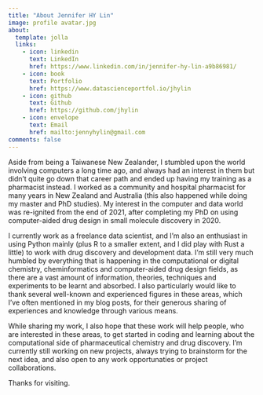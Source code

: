 ```yaml
---
title: "About Jennifer HY Lin"
image: profile avatar.jpg
about:
  template: jolla
  links:
    - icon: linkedin
      text: LinkedIn
      href: https://www.linkedin.com/in/jennifer-hy-lin-a9b86981/
    - icon: book
      text: Portfolio
      href: https://www.datascienceportfol.io/jhylin
    - icon: github
      text: Github
      href: https://github.com/jhylin
    - icon: envelope
      text: Email
      href: mailto:jennyhylin@gmail.com
comments: false
---
```


Aside from being a Taiwanese New Zealander, I stumbled upon the world involving computers a long time ago, and always had an interest in them but didn't quite go down that career path and ended up having my training as a pharmacist instead. I worked as a community and hospital pharmacist for many years in New Zealand and Australia (this also happened while doing my master and PhD studies). My interest in the computer and data world was re-ignited from the end of 2021, after completing my PhD on using computer-aided drug design in small molecule discovery in 2020.

I currently work as a freelance data scientist, and I'm also an enthusiast in using Python mainly (plus R to a smaller extent, and I did play with Rust a little) to work with drug discovery and development data. I'm still very much humbled by everything that is happening in the computational or digital chemistry, cheminformatics and computer-aided drug design fields, as there are a vast amount of information, theories, techniques and experiments to be learnt and absorbed. I also particularly would like to thank several well-known and experienced figures in these areas, which I've often mentioned in my blog posts, for their generous sharing of experiences and knowledge through various means.

While sharing my work, I also hope that these work will help people, who are interested in these areas, to get started in coding and learning about the computational side of pharmaceutical chemistry and drug discovery. I'm currently still working on new projects, always trying to brainstorm for the next idea, and also open to any work opportunaties or project collaborations.

Thanks for visiting.